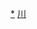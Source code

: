 <div style="position: relative" class="center">
{{Image label begin|image=Administrative Division Meishan.png|width={{{1|750}}}|link=}} 
{{Image label|x=1410|y=580|scale={{{1|750}}}/2680|text=[[东坡区|<span style="color: black;">'''东坡区'''</span>]]}}
{{Image label|x=1580|y=200|scale={{{1|750}}}/2680|text=[[彭山区|<span style="color: black;">'''彭山区'''</span>]]}}
{{Image label|x=2170|y=690|scale={{{1|750}}}/2680|text=[[仁寿县|<span style="color: black;">'''仁寿县'''</span>]]}}
{{Image label|x=600|y=1130|scale={{{1|750}}}/2680|text={{vtext|[[洪雅县|<span style="color: black;">'''洪雅县'''</span>]]}}}}
{{Image label|x=890|y=640|scale={{{1|750}}}/2680|text=[[丹棱县|<span style="color: black;">'''丹棱县'''</span>]]}}
{{Image label|x=1550|y=1000|scale={{{1|750}}}/2680|text=[[青神县|<span style="color: black;">'''青神县'''</span>]]}}
</div>
<noinclude>
[[Category:眉山行政区划|*]]
[[Category:中华人民共和国地级行政区划图|川]]
</noinclude>
